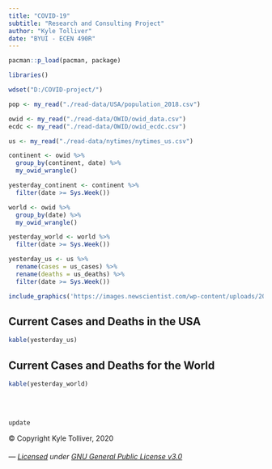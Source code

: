 ```yaml
---
title: "COVID-19"
subtitle: "Research and Consulting Project"
author: "Kyle Tolliver"
date: "BYUI - ECEN 490R"
---
```


```r
pacman::p_load(pacman, package)

libraries()

wdset("D:/COVID-project/")

pop <- my_read("./read-data/USA/population_2018.csv")

owid <- my_read("./read-data/OWID/owid_data.csv") 
ecdc <- my_read("./read-data/OWID/owid_ecdc.csv")

us <- my_read("./read-data/nytimes/nytimes_us.csv")
```

```r
continent <- owid %>% 
  group_by(continent, date) %>% 
  my_owid_wrangle()

yesterday_continent <- continent %>% 
  filter(date >= Sys.Week()) 

world <- owid %>% 
  group_by(date) %>% 
  my_owid_wrangle()

yesterday_world <- world %>% 
  filter(date >= Sys.Week()) 

yesterday_us <- us %>% 
  rename(cases = us_cases) %>% 
  rename(deaths = us_deaths) %>% 
  filter(date >= Sys.Week()) 
```

```r
include_graphics('https://images.newscientist.com/wp-content/uploads/2020/02/11165812/c0481846-wuhan_novel_coronavirus_illustration-spl.jpg')
```

## Current Cases and Deaths in the USA

```r
kable(yesterday_us)
```

## Current Cases and Deaths for the World

```r
kable(yesterday_world)
```

<br /> <br />

```r
update
```

© Copyright Kyle Tolliver, 2020

###### *--- [Licensed](https://github.com/BYUI-COVID/BYUI-COVID.github.io/blob/master/LICENSE) under [GNU General Public License v3.0](./site_libs/LICENSE.txt) *
